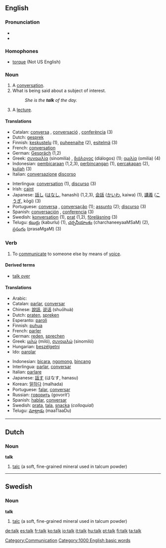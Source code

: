==English==

{{rank|answer|early|saying|449|talk|spirit|sometimes|account}}

===Pronunciation===
*{{SAMPA||/'/}}
*{{IPA||/tɑwk/}}

===Homophones===
*[[torque]] (Not US English)

===Noun===
{{en-noun-reg}}

# A [[conversation]].
# What is being said about a subject of interest.
#:''She is the '''talk''' of the day.''
# A [[lecture]].

====Translations====
{{top}}
*Catalan: [[conversa]] {{f}}, [[conversació]] {{f}}, [[conferència]] {{f}} (3)
*Dutch: [[gesprek]] {{n}}
*Finnish: [[keskustelu]] (1), [[puheenaihe]] (2), [[esitelmä]] (3)
*French: [[conversation]] {{f}}
*German: [[Gespräch]] {{n}} (1,2)
*Greek: [[συνομιλία]] (sinomilía) {{f}}, [[διάλογος]] (diálogos) {{m}} (1); [[ομιλία]] (omilía) {{f}} (4)
*Indonesian: [[bicara|pembicaraan]] (1,2,3), [[bincang|perbincangan]] (1), [[cakap|percakapan]] (2), [[kuliah]] (3)
*Italian: [[conversazione]] {{f}} [[discorso]] {{m}}
{{mid}}
*Interlingua: [[conversation]] (1), [[discurso]] (3)
*Irish: [[caint]]
*Japanese: [[話し]] ([[はなし]], hanashi) (1,2,3), [[会話]] ([[かいわ]], kaiwa) (1), [[講義]] ([[こうぎ]], kōgi) (3)
*Portuguese: [[conversa]] {{f}}, [[conversação]] {{f}} (1); [[assunto]] {{m}} (2); [[discurso]] {{m}} (3)
*Spanish: [[conversación]] {{f}}, [[conferencia]] {{f}} (3)
*Swedish: [[konversation]] {{c}} (1), [[prat]] (1,2), [[föreläsning]] (3)
*Telugu: [[కబుర్లు]] (kaburlu) (1), [[చర్చనీయాంశం]] (charchaneeyaaMSaM) (2), [[ప్రసంగం]] (prasaMgaM) (3)
{{bottom}}

===Verb===
{{en-infl-reg-consonant|talk||}}

# To [[communicate]] to someone else by means of [[voice]].

====Derived terms====
*[[talk over]]

====Translations====
{{top}}
*Arabic: {{ARchar|[[تكلم]]}} {{Unicode|(takállama)}}
*Catalan: [[parlar]], [[conversar]]
*Chinese: [[說話]], [[说话]] (shuōhuà)
*Dutch: [[praten]], [[spreken]]
*Esperanto: [[paroli]]
*Finnish: [[puhua]]
*French: [[parler]]
*German: [[reden]], [[sprechen]]
*Greek: [[μιλώ]] (miló), [[συνομιλώ]] (sinomiló)
*Hungarian: [[beszélgetni]]
*Ido: [[parolar]]
{{mid}}
*Indonesian: [[bicara]], [[ngomong]], [[bincang]]
*Interlingua: [[parlar]], [[conversar]]
*Italian: [[parlare]]
*Japanese: [[話す]] (はなす, hanasu)
*Korean: [[말하다]] (malhada)
*Portuguese: [[falar]], [[conversar]]
*Russian: [[говорить]] (govorít’)
*Spanish: [[hablar]], [[conversar]]
*Swedish: [[prata]], [[tala]], [[snacka]] (''colloquial'')
*Telugu: [[మాట్లాడు]] (maaTlaaDu)
{{bottom}}


----

==Dutch==
===Noun===
'''talk'''
# [[talc]] (a soft, fine-grained mineral used in talcum powder)


----
==Swedish==
===Noun===
'''talk'''
# [[talc]] (a soft, fine-grained mineral used in talcum powder)

[[Category:Communication]]
[[Category:1000 English basic words]]

[[de:talk]]
[[es:talk]]
[[fr:talk]]
[[ko:talk]]
[[io:talk]]
[[it:talk]]
[[hu:talk]]
[[pt:talk]]
[[fi:talk]]
[[ta:talk]]